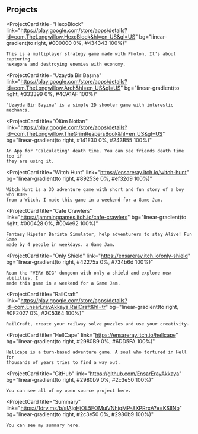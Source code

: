 ## Projects

<ProjectCard
    title="HexoBlock"
    link="https://play.google.com/store/apps/details?id=com.TheLongwillow.HexoBlock&hl=en_US&gl=US"
    bg="linear-gradient(to right, #000000 0%, #434343 100%)"
>
    This is a multiplayer strategy game made with Photon. It's about capturing
    hexagons and destroying enemies with economy.
</ProjectCard>

<ProjectCard
    title="Uzayda Bir Başına"
    link="https://play.google.com/store/apps/details?id=com.TheLongwillow.Arch&hl=en_US&gl=US"
    bg="linear-gradient(to right, #333399 0%, #4CA1AF 100%)"
>
    "Uzayda Bir Başına" is a simple 2D shooter game with interestic mechancs.
</ProjectCard>

<ProjectCard
    title="Ölüm Notları"
    link="https://play.google.com/store/apps/details?id=com.TheLongwillow.TheGrimReapersBook&hl=en_US&gl=US"
    bg="linear-gradient(to right, #141E30 0%, #243B55 100%)"
>
    An App for "Calculating" death time. You can see friends death time too if
    they are using it.
</ProjectCard>

<ProjectCard
    title="Witch Hunt"
    link="https://ensareray.itch.io/witch-hunt"
    bg="linear-gradient(to right, #89253e 0%, #ef32d9 100%)"
>
    Witch Hunt is a 3D adventure game with short and fun story of a boy who RUNS
    from a Witch. I made this game in a weekend for a Game Jam.
</ProjectCard>

<ProjectCard
    title="Cafe Crawlers"
    link="https://jamminggames.itch.io/cafe-crawlers"
    bg="linear-gradient(to right, #000428 0%, #004e92 100%)"
>
    Fantasy Hipster Barista Simulator, help adventurers to stay Alive! Fun Game
    made by 4 people in weekdays. a Game Jam.
</ProjectCard>

<ProjectCard
    title="Only Shield"
    link="https://ensareray.itch.io/only-shield"
    bg="linear-gradient(to right, #42275a 0%, #734b6d 100%)"
>
    Roam the "VERY BIG" dungeon with only a shield and explore new abilities. I
    made this game in a weekend for a Game Jam.
</ProjectCard>

<ProjectCard
    title="RailCraft"
    link="https://play.google.com/store/apps/details?id=com.EnsarErayAkkaya.RailCraft&hl=tr"
    bg="linear-gradient(to right, #0F2027 0%, #2C5364 100%)"
>
    RailCraft, create your railway solve puzzles and use your creativity.
</ProjectCard>

<ProjectCard
    title="HellCape"
    link="https://ensareray.itch.io/hellcape"
    bg="linear-gradient(to right, #2980B9 0%, #6DD5FA 100%)"
>
    Hellcape is a turn-based adventure game. A soul who tortured in Hell for
    thousands of years tries to find a way out.
</ProjectCard>

<ProjectCard
    title="GitHub"
    link="https://github.com/EnsarErayAkkaya"
    bg="linear-gradient(to right, #2980b9 0%, #2c3e50 100%)"
>
    You can see all of my open source project here.
</ProjectCard>

<ProjectCard
    title="Summary"
    link="https://1drv.ms/b/s!AjgHjOL5FOMuiVNhigMP-8XPRrxA?e=KSIINb"
    bg="linear-gradient(to right, #2c3e50 0%, #2980b9 100%)"
>
    You can see my summary here.
</ProjectCard>
